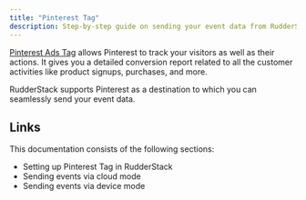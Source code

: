 ```yaml
---
title: "Pinterest Tag"
description: Step-by-step guide on sending your event data from RudderStack to Pinterest Tag.
---
```


[Pinterest Ads Tag](https://ads.pinterest.com/) allows Pinterest to track your visitors as well as their actions. It gives you a detailed conversion report related to all the customer activities like product signups, purchases, and more.

RudderStack supports Pinterest as a destination to which you can seamlessly send your event data.

## Links

This documentation consists of the following sections:

- <Link to="/destinations/streaming-destinations/pinterest-ads/setting-up-pinterest-ads/">Setting up Pinterest Tag in RudderStack</Link>
- <Link to="/destinations/streaming-destinations/pinterest-ads/pinterest-ads-cloud-mode/">Sending events via cloud mode</Link>
- <Link to="/destinations/streaming-destinations/pinterest-ads/pinterest-ads-device-mode/">Sending events via device mode</Link>